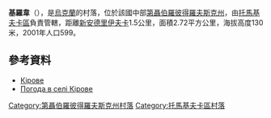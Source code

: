 {{coord|47|58|19|N|34|37|56|E|scale:30000_region:UA|display=inline,title}}

'''基羅韋'''（{{lang-uk|Крутеньке}}），是[[烏克蘭|烏克蘭]]的村落，位於該國中部[[第聶伯羅彼得羅夫斯克州|第聶伯羅彼得羅夫斯克州]]，由[[托馬基夫卡區|托馬基夫卡區]]負責管轄，距離[[新安德里伊夫卡_(索洛涅區)|新安德里伊夫卡]]1.5公里，面積2.72平方公里，海拔高度130米，2001年人口599。

==參考資料==
*[http://gska2.rada.gov.ua/pls/z7502/A005?rdat1=06.12.2007&rf7571=6668 Кірове]{{dead link|date=2017年12月 |bot=InternetArchiveBot |fix-attempted=yes }}
* [http://weather.in.ua/ua/dnepropetrovskaja/10592 Погода в селі Кірове] {{Wayback|url=http://weather.in.ua/ua/dnepropetrovskaja/10592 |date=20160607121853 }}

{{DEFAULTSORT:Кірове}}
[[Category:第聶伯羅彼得羅夫斯克州村落|Category:第聶伯羅彼得羅夫斯克州村落]]
[[Category:托馬基夫卡區村落|Category:托馬基夫卡區村落]]


{{Dnipropetrovsk-geo-stub}}